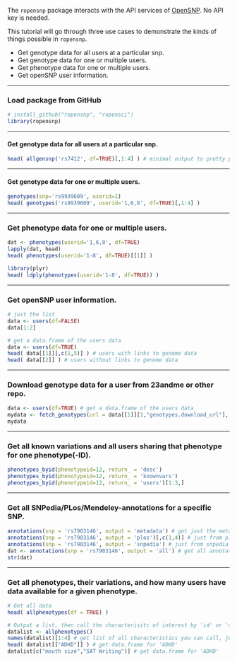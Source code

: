 The `ropensnp` package interacts with the API services of [OpenSNP](http://opensnp.org/). No API key is needed. 

This tutorial will go through three use cases to demonstrate the kinds of things possible in `ropensnp`.

+ Get genotype data for all users at a particular snp.
+ Get genotype data for one or multiple users.
+ Get phenotype data for one or multiple users.
+ Get openSNP user information.

***
### Load package from GitHub
```r
# install_github("ropensnp", "ropensci")
library(ropensnp)
```

***

#### Get genotype data for all users at a particular snp.
```r
head( allgensnp('rs7412', df=TRUE)[,1:4] ) # minimal output to pretty presentation
```

***

#### Get genotype data for one or multiple users.
```r
genotypes(snp='rs9939609', userid=1)
head( genotypes('rs9939609', userid='1,6,8', df=TRUE)[,1:4] )
```

***

### Get phenotype data for one or multiple users.
```r
dat <- phenotypes(userid='1,6,8', df=TRUE)
lapply(dat, head)
head( phenotypes(userid='1-8', df=TRUE)[[1]] )

library(plyr)
head( ldply(phenotypes(userid='1-8', df=TRUE)) )
```


***

### Get openSNP user information.
```r
# just the list
data <- users(df=FALSE)
data[1:2]

# get a data.frame of the users data
data <- users(df=TRUE)
head( data[[1]][,c(1,5)] ) # users with links to genome data
head( data[[2]] ) # users without links to genome data
```


***

### Download genotype data for a user from 23andme or other repo.
```r
data <- users(df=TRUE) # get a data.frame of the users data
mydata <- fetch_genotypes(url = data[[1]][1,"genotypes.download_url"], rows=15)
mydata
```


***

### Get all known variations and all users sharing that phenotype for one phenotype(-ID).
```r
phenotypes_byid(phenotypeid=12, return_ = 'desc')
phenotypes_byid(phenotypeid=12, return_ = 'knownvars')
phenotypes_byid(phenotypeid=12, return_ = 'users')[1:3,]
```


***

### Get all SNPedia/PLos/Mendeley-annotations for a specific SNP.
```r
annotations(snp = 'rs7903146', output = 'metadata') # get just the metadata
annotations(snp = 'rs7903146', output = 'plos')[,c(1,4)] # just from plos
annotations(snp = 'rs7903146', output = 'snpedia') # just from snpedia
dat <- annotations(snp = 'rs7903146', output = 'all') # get all annotations
str(dat)
```


***

### Get all phenotypes, their variations, and how many users have data available for a given phenotype.
```r
# Get all data
head( allphenotypes(df = TRUE) )

# Output a list, then call the characterisitc of interest by 'id' or 'characteristic'
datalist <- allphenotypes()
names(datalist)[1:4] # get list of all characteristics you can call, just a sample here
head( datalist[["ADHD"]] ) # get data.frame for 'ADHD'
datalist[c("mouth size","SAT Writing")] # get data.frame for 'ADHD'
```